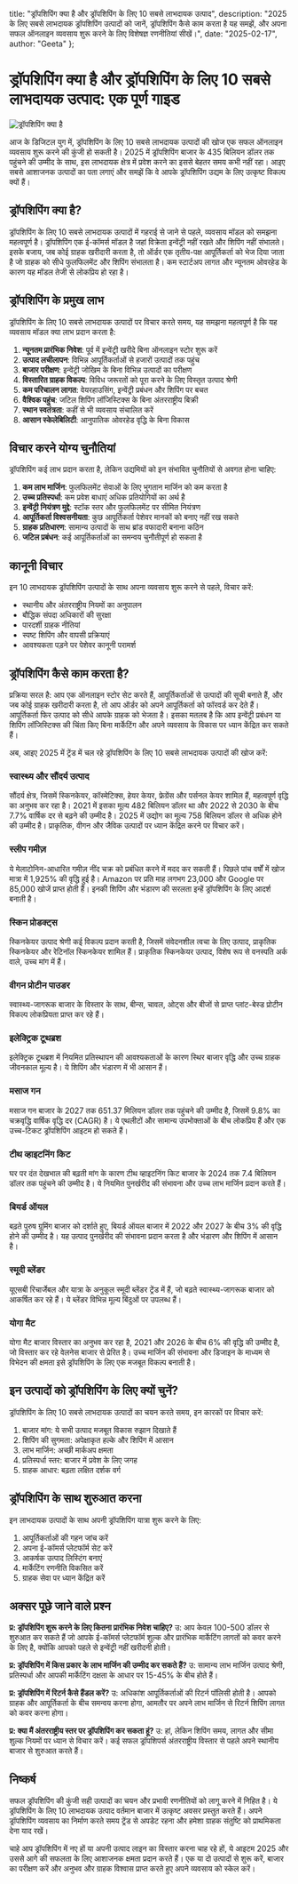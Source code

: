   title: "ड्रॉपशिपिंग क्या है और ड्रॉपशिपिंग के लिए 10 सबसे लाभदायक उत्पाद",
  description: "2025 के लिए सबसे लाभदायक ड्रॉपशिपिंग उत्पादों को जानें, ड्रॉपशिपिंग कैसे काम करता है यह समझें, और अपना सफल ऑनलाइन व्यवसाय शुरू करने के लिए विशेषज्ञ रणनीतियां सीखें।",
  date: "2025-02-17",
  author: "Geeta"
};

# ड्रॉपशिपिंग क्या है और ड्रॉपशिपिंग के लिए 10 सबसे लाभदायक उत्पाद: एक पूर्ण गाइड

![ड्रॉपशिपिंग क्या है](/images/blog/what-is-dropshipping.jpeg)

आज के डिजिटल युग में, ड्रॉपशिपिंग के लिए 10 सबसे लाभदायक उत्पादों की खोज एक सफल ऑनलाइन व्यवसाय शुरू करने की कुंजी हो सकती है। 2025 में ड्रॉपशिपिंग बाजार के 435 बिलियन डॉलर तक पहुंचने की उम्मीद के साथ, इस लाभदायक क्षेत्र में प्रवेश करने का इससे बेहतर समय कभी नहीं रहा। आइए सबसे आशाजनक उत्पादों का पता लगाएं और समझें कि वे आपके ड्रॉपशिपिंग उद्यम के लिए उत्कृष्ट विकल्प क्यों हैं।

## ड्रॉपशिपिंग क्या है?

ड्रॉपशिपिंग के लिए 10 सबसे लाभदायक उत्पादों में गहराई से जाने से पहले, व्यवसाय मॉडल को समझना महत्वपूर्ण है। ड्रॉपशिपिंग एक ई-कॉमर्स मॉडल है जहां विक्रेता इन्वेंट्री नहीं रखते और शिपिंग नहीं संभालते। इसके बजाय, जब कोई ग्राहक खरीदारी करता है, तो ऑर्डर एक तृतीय-पक्ष आपूर्तिकर्ता को भेज दिया जाता है जो ग्राहक को सीधे फुलफिलमेंट और शिपिंग संभालता है। कम स्टार्टअप लागत और न्यूनतम ओवरहेड के कारण यह मॉडल तेजी से लोकप्रिय हो रहा है।

## ड्रॉपशिपिंग के प्रमुख लाभ

ड्रॉपशिपिंग के लिए 10 सबसे लाभदायक उत्पादों पर विचार करते समय, यह समझना महत्वपूर्ण है कि यह व्यवसाय मॉडल क्या लाभ प्रदान करता है:

1. **न्यूनतम प्रारंभिक निवेश**: पूर्व में इन्वेंट्री खरीदे बिना ऑनलाइन स्टोर शुरू करें
2. **उत्पाद लचीलापन**: विभिन्न आपूर्तिकर्ताओं से हजारों उत्पादों तक पहुंच
3. **बाजार परीक्षण**: इन्वेंट्री जोखिम के बिना विभिन्न उत्पादों का परीक्षण
4. **विस्तारित ग्राहक विकल्प**: विविध जरूरतों को पूरा करने के लिए विस्तृत उत्पाद श्रेणी
5. **कम परिचालन लागत**: वेयरहाउसिंग, इन्वेंट्री प्रबंधन और शिपिंग पर बचत
6. **वैश्विक पहुंच**: जटिल शिपिंग लॉजिस्टिक्स के बिना अंतरराष्ट्रीय बिक्री
7. **स्थान स्वतंत्रता**: कहीं से भी व्यवसाय संचालित करें
8. **आसान स्केलेबिलिटी**: आनुपातिक ओवरहेड वृद्धि के बिना विकास

## विचार करने योग्य चुनौतियां

ड्रॉपशिपिंग कई लाभ प्रदान करता है, लेकिन उद्यमियों को इन संभावित चुनौतियों से अवगत होना चाहिए:

1. **कम लाभ मार्जिन**: फुलफिलमेंट सेवाओं के लिए भुगतान मार्जिन को कम करता है
2. **उच्च प्रतिस्पर्धा**: कम प्रवेश बाधाएं अधिक प्रतियोगियों का अर्थ है
3. **इन्वेंट्री नियंत्रण मुद्दे**: स्टॉक स्तर और फुलफिलमेंट पर सीमित नियंत्रण
4. **आपूर्तिकर्ता विश्वसनीयता**: कुछ आपूर्तिकर्ता पेशेवर मानकों को बनाए नहीं रख सकते
5. **ग्राहक प्रतिधारण**: सामान्य उत्पादों के साथ ब्रांड वफादारी बनाना कठिन
6. **जटिल प्रबंधन**: कई आपूर्तिकर्ताओं का समन्वय चुनौतीपूर्ण हो सकता है

## कानूनी विचार

इन 10 लाभदायक ड्रॉपशिपिंग उत्पादों के साथ अपना व्यवसाय शुरू करने से पहले, विचार करें:
- स्थानीय और अंतरराष्ट्रीय नियमों का अनुपालन
- बौद्धिक संपदा अधिकारों की सुरक्षा
- पारदर्शी ग्राहक नीतियां
- स्पष्ट शिपिंग और वापसी प्रक्रियाएं
- आवश्यकता पड़ने पर पेशेवर कानूनी परामर्श

## ड्रॉपशिपिंग कैसे काम करता है?

प्रक्रिया सरल है: आप एक ऑनलाइन स्टोर सेट करते हैं, आपूर्तिकर्ताओं से उत्पादों की सूची बनाते हैं, और जब कोई ग्राहक खरीदारी करता है, तो आप ऑर्डर को अपने आपूर्तिकर्ता को फॉरवर्ड कर देते हैं। आपूर्तिकर्ता फिर उत्पाद को सीधे आपके ग्राहक को भेजता है। इसका मतलब है कि आप इन्वेंट्री प्रबंधन या शिपिंग लॉजिस्टिक्स की चिंता किए बिना मार्केटिंग और अपने व्यवसाय के विकास पर ध्यान केंद्रित कर सकते हैं।

अब, आइए 2025 में ट्रेंड में चल रहे ड्रॉपशिपिंग के लिए 10 सबसे लाभदायक उत्पादों की खोज करें:

### स्वास्थ्य और सौंदर्य उत्पाद
सौंदर्य क्षेत्र, जिसमें स्किनकेयर, कॉस्मेटिक्स, हेयर केयर, फ्रेग्रेंस और पर्सनल केयर शामिल हैं, महत्वपूर्ण वृद्धि का अनुभव कर रहा है। 2021 में इसका मूल्य 482 बिलियन डॉलर था और 2022 से 2030 के बीच 7.7% वार्षिक दर से बढ़ने की उम्मीद है। 2025 में उद्योग का मूल्य 758 बिलियन डॉलर से अधिक होने की उम्मीद है। प्राकृतिक, वीगन और जैविक उत्पादों पर ध्यान केंद्रित करने पर विचार करें।

### स्लीप गमीज़
ये मेलाटोनिन-आधारित गमीज़ नींद चक्र को प्रबंधित करने में मदद कर सकती हैं। पिछले पांच वर्षों में खोज मात्रा में 1,925% की वृद्धि हुई है। Amazon पर प्रति माह लगभग 23,000 और Google पर 85,000 खोजें प्राप्त होती हैं। इनकी शिपिंग और भंडारण की सरलता इन्हें ड्रॉपशिपिंग के लिए आदर्श बनाती है।

### स्किन प्रोडक्ट्स
स्किनकेयर उत्पाद श्रेणी कई विकल्प प्रदान करती है, जिसमें संवेदनशील त्वचा के लिए उत्पाद, प्राकृतिक स्किनकेयर और रेटिनॉल स्किनकेयर शामिल हैं। प्राकृतिक स्किनकेयर उत्पाद, विशेष रूप से वनस्पति अर्क वाले, उच्च मांग में हैं।

### वीगन प्रोटीन पाउडर
स्वास्थ्य-जागरूक बाजार के विस्तार के साथ, बीन्स, चावल, ओट्स और बीजों से प्राप्त प्लांट-बेस्ड प्रोटीन विकल्प लोकप्रियता प्राप्त कर रहे हैं।

### इलेक्ट्रिक टूथब्रश
इलेक्ट्रिक टूथब्रश में नियमित प्रतिस्थापन की आवश्यकताओं के कारण स्थिर बाजार वृद्धि और उच्च ग्राहक जीवनकाल मूल्य है। ये शिपिंग और भंडारण में भी आसान हैं।

### मसाज गन
मसाज गन बाजार के 2027 तक 651.37 मिलियन डॉलर तक पहुंचने की उम्मीद है, जिसमें 9.8% का चक्रवृद्धि वार्षिक वृद्धि दर (CAGR) है। ये एथलीटों और सामान्य उपभोक्ताओं के बीच लोकप्रिय हैं और एक उच्च-टिकट ड्रॉपशिपिंग आइटम हो सकते हैं।

### टीथ व्हाइटनिंग किट
घर पर दंत देखभाल की बढ़ती मांग के कारण टीथ व्हाइटनिंग किट बाजार के 2024 तक 7.4 बिलियन डॉलर तक पहुंचने की उम्मीद है। ये नियमित पुनर्खरीद की संभावना और उच्च लाभ मार्जिन प्रदान करते हैं।

### बियर्ड ऑयल
बढ़ते पुरुष ग्रूमिंग बाजार को दर्शाते हुए, बियर्ड ऑयल बाजार में 2022 और 2027 के बीच 3% की वृद्धि होने की उम्मीद है। यह उत्पाद पुनर्खरीद की संभावना प्रदान करता है और भंडारण और शिपिंग में आसान है।

### स्मूदी ब्लेंडर
यूएसबी रिचार्जेबल और यात्रा के अनुकूल स्मूदी ब्लेंडर ट्रेंड में हैं, जो बढ़ते स्वास्थ्य-जागरूक बाजार को आकर्षित कर रहे हैं। ये ब्लेंडर विभिन्न मूल्य बिंदुओं पर उपलब्ध हैं।

### योगा मैट
योगा मैट बाजार विस्तार का अनुभव कर रहा है, 2021 और 2026 के बीच 6% की वृद्धि की उम्मीद है, जो विस्तार कर रहे वेलनेस बाजार से प्रेरित है। उच्च मार्जिन की संभावना और डिजाइन के माध्यम से विभेदन की क्षमता इसे ड्रॉपशिपिंग के लिए एक मजबूत विकल्प बनाती है।

## इन उत्पादों को ड्रॉपशिपिंग के लिए क्यों चुनें?

ड्रॉपशिपिंग के लिए 10 सबसे लाभदायक उत्पादों का चयन करते समय, इन कारकों पर विचार करें:

1. बाजार मांग: ये सभी उत्पाद मजबूत विकास रुझान दिखाते हैं
2. शिपिंग की सुगमता: अपेक्षाकृत हल्के और शिपिंग में आसान
3. लाभ मार्जिन: अच्छी मार्कअप क्षमता
4. प्रतिस्पर्धा स्तर: बाजार में प्रवेश के लिए जगह
5. ग्राहक आधार: बढ़ता लक्षित दर्शक वर्ग

## ड्रॉपशिपिंग के साथ शुरुआत करना

इन लाभदायक उत्पादों के साथ अपनी ड्रॉपशिपिंग यात्रा शुरू करने के लिए:

1. आपूर्तिकर्ताओं की गहन जांच करें
2. अपना ई-कॉमर्स प्लेटफॉर्म सेट करें
3. आकर्षक उत्पाद लिस्टिंग बनाएं
4. मार्केटिंग रणनीति विकसित करें
5. ग्राहक सेवा पर ध्यान केंद्रित करें

## अक्सर पूछे जाने वाले प्रश्न

**प्र: ड्रॉपशिपिंग शुरू करने के लिए कितना प्रारंभिक निवेश चाहिए?**
उ: आप केवल 100-500 डॉलर से शुरुआत कर सकते हैं जो आपके ई-कॉमर्स प्लेटफॉर्म शुल्क और प्रारंभिक मार्केटिंग लागतों को कवर करने के लिए है, क्योंकि आपको पहले से इन्वेंट्री नहीं खरीदनी होती।

**प्र: ड्रॉपशिपिंग में किस प्रकार के लाभ मार्जिन की उम्मीद कर सकते हैं?**
उ: सामान्य लाभ मार्जिन उत्पाद श्रेणी, प्रतिस्पर्धा और आपकी मार्केटिंग दक्षता के आधार पर 15-45% के बीच होते हैं।

**प्र: ड्रॉपशिपिंग में रिटर्न कैसे हैंडल करें?**
उ: अधिकांश आपूर्तिकर्ताओं की रिटर्न पॉलिसी होती है। आपको ग्राहक और आपूर्तिकर्ता के बीच समन्वय करना होगा, आमतौर पर अपने लाभ मार्जिन से रिटर्न शिपिंग लागत को कवर करना होगा।

**प्र: क्या मैं अंतरराष्ट्रीय स्तर पर ड्रॉपशिपिंग कर सकता हूं?**
उ: हां, लेकिन शिपिंग समय, लागत और सीमा शुल्क नियमों पर ध्यान से विचार करें। कई सफल ड्रॉपशिपर्स अंतरराष्ट्रीय विस्तार से पहले अपने स्थानीय बाजार से शुरुआत करते हैं।

## निष्कर्ष

सफल ड्रॉपशिपिंग की कुंजी सही उत्पादों का चयन और प्रभावी रणनीतियों को लागू करने में निहित है। ये ड्रॉपशिपिंग के लिए 10 लाभदायक उत्पाद वर्तमान बाजार में उत्कृष्ट अवसर प्रस्तुत करते हैं। अपने ड्रॉपशिपिंग व्यवसाय का निर्माण करते समय ट्रेंड से अपडेट रहना और हमेशा ग्राहक संतुष्टि को प्राथमिकता देना याद रखें।

चाहे आप ड्रॉपशिपिंग में नए हों या अपनी उत्पाद लाइन का विस्तार करना चाह रहे हों, ये आइटम 2025 और उससे आगे की सफलता के लिए आशाजनक क्षमता प्रदान करते हैं। एक या दो उत्पादों से शुरू करें, बाजार का परीक्षण करें और अनुभव और ग्राहक विश्वास प्राप्त करते हुए अपने व्यवसाय को स्केल करें।